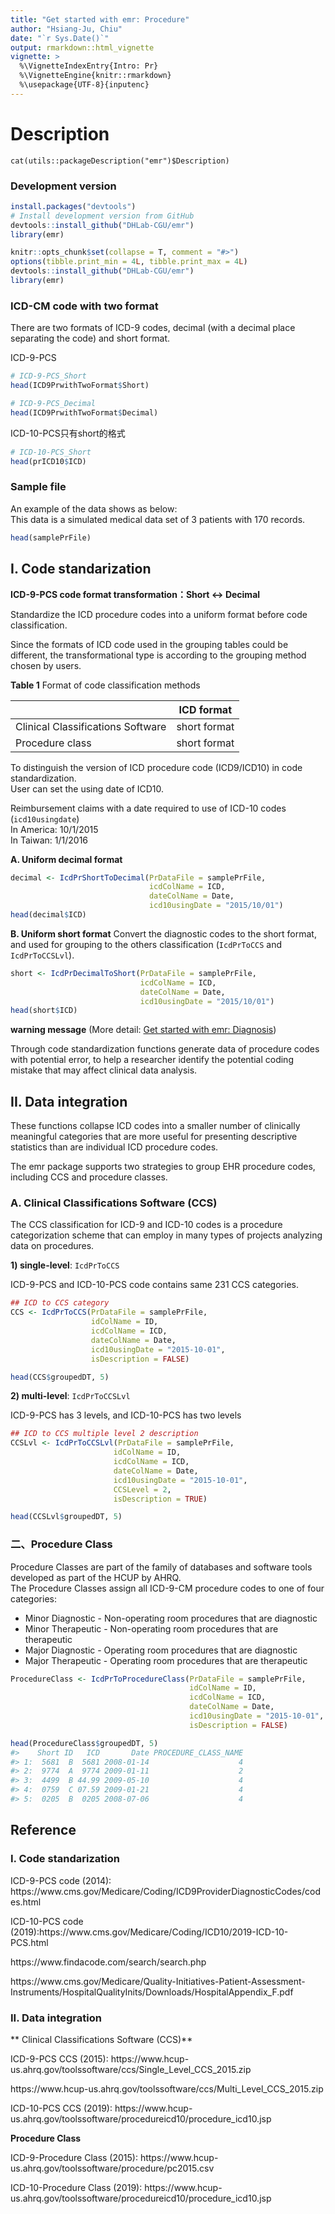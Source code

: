 ```yaml
---
title: "Get started with emr: Procedure"
author: "Hsiang-Ju, Chiu"
date: "`r Sys.Date()`"
output: rmarkdown::html_vignette
vignette: >
  %\VignetteIndexEntry{Intro: Pr}
  %\VignetteEngine{knitr::rmarkdown}
  %\usepackage{UTF-8}{inputenc}
---
```


# Description
```
cat(utils::packageDescription("emr")$Description)
```
### Development version
```r
install.packages("devtools")
# Install development version from GitHub
devtools::install_github("DHLab-CGU/emr")
library(emr)
```
```r
knitr::opts_chunk$set(collapse = T, comment = "#>")
options(tibble.print_min = 4L, tibble.print_max = 4L)
devtools::install_github("DHLab-CGU/emr")
library(emr)
```
### ICD-CM code with two format

There are two formats of ICD-9 codes, decimal (with a decimal place separating the code) and short format.

ICD-9-PCS
```r
# ICD-9-PCS_Short
head(ICD9PrwithTwoFormat$Short)

# ICD-9-PCS_Decimal
head(ICD9PrwithTwoFormat$Decimal)
```
ICD-10-PCS只有short的格式
```r
# ICD-10-PCS_Short
head(prICD10$ICD)
```
### Sample file
An example of the data shows as below:  
This data is a simulated medical data set of 3 patients with 170 records.
```r
head(samplePrFile)
```
## I. Code standarization

**ICD-9-PCS code format transformation：Short <-> Decimal**

Standardize the ICD procedure codes into a uniform format before code classification.

Since the formats of ICD code used in the grouping tables could be different, the transformational type is according to the grouping method chosen by users.  

**Table 1** Format of code classification methods

|   |ICD format|
|--------|----|
|Clinical Classifications Software|short format|
|Procedure class|short format|

To distinguish the version of ICD procedure code (ICD9/ICD10) in code standardization.  
User can set the using date of ICD10.  

Reimbursement claims with a date required to use of ICD-10 codes (`icd10usingdate`)   
In America: 10/1/2015  
In Taiwan: 1/1/2016   

**A. Uniform decimal format**

```r
decimal <- IcdPrShortToDecimal(PrDataFile = samplePrFile,
                               icdColName = ICD, 
                               dateColName = Date,
                               icd10usingDate = "2015/10/01")
head(decimal$ICD)
```
**B. Uniform short format**
Convert the diagnostic codes to the short format, and used for grouping to the others classification (`IcdPrToCCS` and `IcdPrToCCSLvl`). 
```r
short <- IcdPrDecimalToShort(PrDataFile = samplePrFile,
                             icdColName = ICD, 
                             dateColName = Date,
                             icd10usingDate = "2015/10/01")
head(short$ICD)
```
**warning message** (More detail: [Get started with emr: Diagnosis](https://dhlab-cgu.github.io/emr/articles/Eng_Diagnosis.html#i--code-standarization))

Through code standardization functions generate data of procedure codes with potential error, to help a researcher identify the potential coding mistake that may affect clinical data analysis.

## II. Data integration
These functions collapse ICD codes into a smaller number of clinically meaningful categories that are more useful for presenting descriptive statistics than are individual ICD procedure codes.

The emr package supports two strategies to group EHR procedure codes, including CCS and procedure classes.  

### A. Clinical Classifications Software (CCS)
The CCS classification for ICD-9 and ICD-10 codes is a procedure categorization scheme that can employ in many types of projects analyzing data on procedures. 

**1) single-level**: `IcdPrToCCS`

ICD-9-PCS and ICD-10-PCS code contains same 231 CCS categories.

```r
## ICD to CCS category
CCS <- IcdPrToCCS(PrDataFile = samplePrFile,
                  idColName = ID,
                  icdColName = ICD,        
                  dateColName = Date,
                  icd10usingDate = "2015-10-01",
                  isDescription = FALSE)

head(CCS$groupedDT, 5)
```

**2) multi-level**: `IcdPrToCCSLvl`

ICD-9-PCS has 3 levels, and ICD-10-PCS has two levels

```r
## ICD to CCS multiple level 2 description
CCSLvl <- IcdPrToCCSLvl(PrDataFile = samplePrFile,
                       idColName = ID,
                       icdColName = ICD,        
                       dateColName = Date,
                       icd10usingDate = "2015-10-01",
                       CCSLevel = 2,
                       isDescription = TRUE)

head(CCSLvl$groupedDT, 5)
```

### 二、Procedure Class 
Procedure Classes are part of the family of databases and software tools developed as part of the HCUP by AHRQ.     
The Procedure Classes assign all ICD-9-CM procedure codes to one of four categories:  

* Minor Diagnostic - Non-operating room procedures that are diagnostic 
* Minor Therapeutic - Non-operating room procedures that are therapeutic
* Major Diagnostic - Operating room procedures that are diagnostic
* Major Therapeutic - Operating room procedures that are therapeutic
 
```r
ProcedureClass <- IcdPrToProcedureClass(PrDataFile = samplePrFile,
                                        idColName = ID,
                                        icdColName = ICD,      
                                        dateColName = Date,
                                        icd10usingDate = "2015-10-01",
                                        isDescription = FALSE)
```
```r
head(ProcedureClass$groupedDT, 5)
#>    Short ID   ICD       Date PROCEDURE_CLASS_NAME
#> 1:  5681  B  5681 2008-01-14                    4
#> 2:  9774  A  9774 2009-01-11                    2
#> 3:  4499  B 44.99 2009-05-10                    4
#> 4:  0759  C 07.59 2009-01-21                    4
#> 5:  0205  B  0205 2008-07-06                    4
```

## Reference

### I. Code standarization

ICD-9-PCS code (2014): https://www.cms.gov/Medicare/Coding/ICD9ProviderDiagnosticCodes/codes.html

ICD-10-PCS code (2019):https://www.cms.gov/Medicare/Coding/ICD10/2019-ICD-10-PCS.html

https://www.findacode.com/search/search.php

https://www.cms.gov/Medicare/Quality-Initiatives-Patient-Assessment-Instruments/HospitalQualityInits/Downloads/HospitalAppendix_F.pdf

### II. Data integration

** Clinical Classifications Software (CCS)**

ICD-9-PCS CCS (2015): https://www.hcup-us.ahrq.gov/toolssoftware/ccs/Single_Level_CCS_2015.zip

https://www.hcup-us.ahrq.gov/toolssoftware/ccs/Multi_Level_CCS_2015.zip

ICD-10-PCS CCS (2019): https://www.hcup-us.ahrq.gov/toolssoftware/procedureicd10/procedure_icd10.jsp

**Procedure Class**

ICD-9-Procedure Class (2015): https://www.hcup-us.ahrq.gov/toolssoftware/procedure/pc2015.csv

ICD-10-Procedure Class (2019): https://www.hcup-us.ahrq.gov/toolssoftware/procedureicd10/procedure_icd10.jsp

